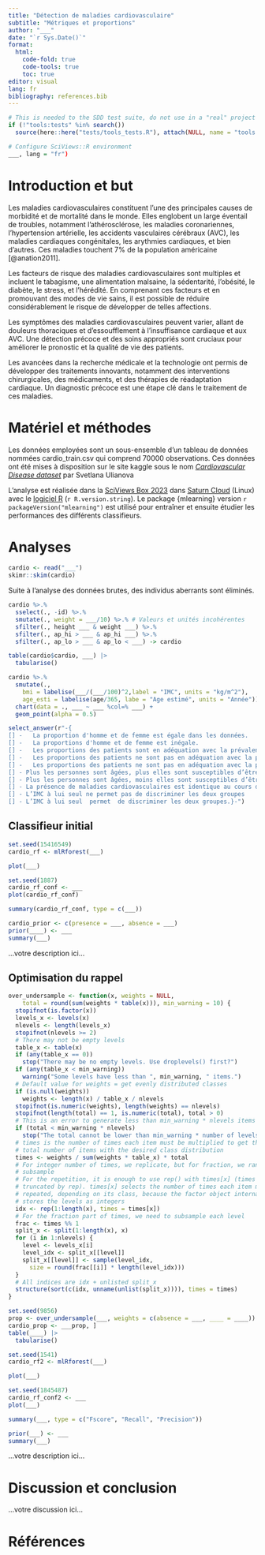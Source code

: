 ```yaml
---
title: "Détection de maladies cardiovasculaire"
subtitle: "Métriques et proportions"
author: "___"
date: "`r Sys.Date()`"
format:
  html:
    code-fold: true
    code-tools: true
    toc: true
editor: visual
lang: fr
bibliography: references.bib
---
```


```r
# This is needed to the SDD test suite, do not use in a "real" project
if (!"tools:tests" %in% search())
  source(here::here("tests/tools_tests.R"), attach(NULL, name = "tools:tests"))

# Configure SciViews::R environment
___, lang = "fr")
```

# Introduction et but

Les maladies cardiovasculaires constituent l'une des principales causes de morbidité et de mortalité dans le monde. Elles englobent un large éventail de troubles, notamment l'athérosclérose, les maladies coronariennes, l'hypertension artérielle, les accidents vasculaires cérébraux (AVC), les maladies cardiaques congénitales, les arythmies cardiaques, et bien d'autres. Ces maladies touchent 7% de la population américaine [@anation2011].

Les facteurs de risque des maladies cardiovasculaires sont multiples et incluent le tabagisme, une alimentation malsaine, la sédentarité, l'obésité, le diabète, le stress, et l'hérédité. En comprenant ces facteurs et en promouvant des modes de vie sains, il est possible de réduire considérablement le risque de développer de telles affections.

Les symptômes des maladies cardiovasculaires peuvent varier, allant de douleurs thoraciques et d'essoufflement à l'insuffisance cardiaque et aux AVC. Une détection précoce et des soins appropriés sont cruciaux pour améliorer le pronostic et la qualité de vie des patients.

Les avancées dans la recherche médicale et la technologie ont permis de développer des traitements innovants, notamment des interventions chirurgicales, des médicaments, et des thérapies de réadaptation cardiaque. Un diagnostic précoce est une étape clé dans le traitement de ces maladies.

# Matériel et méthodes

Les données employées sont un sous-ensemble d'un tableau de données nommées cardio_train.csv qui comprend 70000 observations. Ces données ont été mises à disposition sur le site kaggle sous le nom [*Cardiovascular Disease dataset*](https://www.kaggle.com/datasets/sulianova/cardiovascular-disease-dataset) par Svetlana Ulianova

L'analyse est réalisée dans la [SciViews Box 2023](https://www.sciviews.org/software/svbox/) dans [Saturn Cloud](https://saturncloud.io) (Linux) avec le [logiciel R](https://www.r-project.org) (`r R.version.string`). Le package {mlearning} version `r packageVersion("mlearning")` est utilisé pour entraîner et ensuite étudier les performances des différents classifieurs.

# Analyses

<!--% Importez les données cardio.rds-->

```r
cardio <- read("___")
skimr::skim(cardio)
```

Suite à l'analyse des données brutes, des individus aberrants sont éliminés.

<!--% Éliminez les individus aberrant en gardant les individus de plus 130cm, les individus de plus de 40 kg, avec une pression systolique supérieure à 50 et inférieure à 220, avec une pression diastolique supérieure à 50 et inférieure à 150. -->

```r
cardio %>.%
  sselect(., -id) %>.%
  smutate(., weight = ___/10) %>.% # Valeurs et unités incohérentes
  sfilter(., height ___ & weight ___) %>.%
  sfilter(., ap_hi > ___ & ap_hi ___) %>.%
  sfilter(., ap_lo > ___ & ap_lo < ___) -> cardio
```

<!-- Réalisez une table de contingence à double entrée de la présence ou non de la maladie en fonction du sexe -->

```r
table(cardio$cardio, ___) |> 
  tabularise()
```

<!-- Réalisez un nuage de points de l'indice de masse corporelle en fonction de l'âge estimé en année.-->

```r
cardio %>.%
  smutate(., 
    bmi = labelise(___/(___/100)^2,label = "IMC", units = "kg/m^2"),
    age_esti = labelise(age/365, labe = "Age estimé", units = "Année")) %>.%
  chart(data = ., ___ ~ ___ %col=% ___) +
  geom_point(alpha = 0.5)
```

<!--% Interprétez le graphique et le tableau. -->

```r
select_answer(r"-{
[] -   La proportion d'homme et de femme est égale dans les données.
[] -   La proportions d'homme et de femme est inégale.  
[] -   Les proportions des patients sont en adéquation avec la prévalence de ces maladies aux USA.
[] -   Les proportions des patients ne sont pas en adéquation avec la prévalence de ces maladies aux USA. Les personnes saines sont surreprésentées.
[] -   Les proportions des patients ne sont pas en adéquation avec la prévalence de ces maladies aux USA. Les personnes malades sont surreprésentées.
[] - Plus les personnes sont âgées, plus elles sont susceptibles d’être malades
[] - Plus les personnes sont âgées, moins elles sont susceptibles d’être malades
[] - La présence de maladies cardiovasculaires est identique au cours du temps.
[] - L’IMC à lui seul ne permet pas de discriminer les deux groupes
[] - L’IMC à lui seul  permet  de discriminer les deux groupes.}-")
```

## Classifieur initial

<!--% Entraînez un classifieur par forêt aléatoire sur cardio afin de prédire la variable `cardio`. Limitez le nombre d'arbres à 100. Utilisez la validation croisée 5 fois pour calculer la matrice de confusion et les métriques..-->

```r
set.seed(15416549)
cardio_rf <- mlRforest(___)
```

<!--% Graphique de l'erreur en fonction du nombre d'arbres -->

```r
plot(___)
```

<!--% Calculez et visualisez la matrice de confusion par validation croisée cinq fois -->

```r
set.seed(1887)
cardio_rf_conf <- ___
plot(cardio_rf_conf)
```

<!--% Calculez les métriques globales, ainsi que le score F, le rappel et la précision par classe (pas toutes les métriques !) -->

```r
summary(cardio_rf_conf, type = c(___))
```

<!--% Sachant que la prévalence des maladies cardio-vasculaires aux USA est de 7% (cf https://www.ncbi.nlm.nih.gov/books/NBK83160/), et en ignorant les différences entre homme et femme, corrigez vos métriques en ajustant les probabilités a priori -->

```r
cardio_prior <- c(presence = ___, absence = ___)
prior(____) <- ___
summary(___)
```

<!--% Décrivez ci-dessous votre classifieur, les résultats de ce dernier en tenant compte des probabilités a priori en 5 phrases max. -->

...votre description ici...

## Optimisation du rappel

```r
over_undersample <- function(x, weights = NULL,
    total = round(sum(weights * table(x))), min_warning = 10) {
  stopifnot(is.factor(x))
  levels_x <- levels(x)
  nlevels <- length(levels_x)
  stopifnot(nlevels >= 2)
  # There may not be empty levels
  table_x <- table(x)
  if (any(table_x == 0))
    stop("There may be no empty levels. Use droplevels() first?")
  if (any(table_x < min_warning))
    warning("Some levels have less than ", min_warning, " items.")
  # Default value for weights = get evenly distributed classes
  if (is.null(weights))
    weights <- length(x) / table_x / nlevels
  stopifnot(is.numeric(weights), length(weights) == nlevels)
  stopifnot(length(total) == 1, is.numeric(total), total > 0)
  # This is an error to generate less than min_warning * nlevels items
  if (total < min_warning * nlevels)
    stop("The total cannot be lower than min_warning * number of levels in x")
  # times is the number of times each item must be multiplied to get the desired
  # total number of items with the desired class distribution
  times <- weights / sum(weights * table_x) * total
  # For integer number of times, we replicate, but for fraction, we randomly
  # subsample
  # For the repetition, it is enough to use rep() with times[x] (times is
  # truncated by rep). times[x] selects the number of times each item must be
  # repeated, depending on its class, because the factor object internally
  # stores the levels as integers
  idx <- rep(1:length(x), times = times[x])
  # For the fraction part of times, we need to subsample each level
  frac <- times %% 1
  split_x <- split(1:length(x), x)
  for (i in 1:nlevels) {
    level <- levels_x[i]
    level_idx <- split_x[[level]]
    split_x[[level]] <- sample(level_idx,
      size = round(frac[[i]] * length(level_idx)))
  }
  # All indices are idx + unlisted split_x
  structure(sort(c(idx, unname(unlist(split_x)))), times = times)
}
```

<!--% Divisez votre jeu de données en deux avec les patients positifs et les patients négatifs à la présence de maladie cardiovasculaire. Sélectionnez la totalité des patients positifs et 1/2 patients négatifs au hasard. Employez la fonction over_undersample() -->

```r
set.seed(9856)
prop <- over_undersample(___, weights = c(absence = ___, ____ = ____))
cardio_prop <- ___prop, ]
table(____) |> 
  tabularise() 
```

<!--% Entraînez un classifieur par forêt aléatoire sur `cardio_prop` afin de prédire la variable `cardio`. Limitez le nombre d'arbres à 100. Utilisez la validation croisée 5 fois pour calculer la matrice de confusion et les métriques..-->

```r
set.seed(1541)
cardio_rf2 <- mlRforest(___)
```

<!--% Graphique de l'erreur en fonction du nombre d'arbres -->

```r
plot(___)
```

<!--% Calculez et visualisez la matrice de confusion par validation croisée cinq fois -->

```r
set.seed(1845487)
cardio_rf_conf2 <- ___
plot(___)
```

<!--% Calculez les métriques globales, ainsi que le score F, le rappel et la précision par classe (pas toutes les métriques !) -->

```r
summary(___, type = c("Fscore", "Recall", "Precision"))
```

<!--% Recalculez les métriques en tenant compte de la prévalence de 7% de ces maladies.-->

```r
prior(___) <- ___
summary(___)
```

<!--% Décrivez ci-dessous votre classifieur, les résultats de ce dernier en tenant compte des probabilités a priori en 5 phrases max. -->

...votre description ici...

# Discussion et conclusion

<!--% Indiquez ci-dessous en 4 à 6 phrases maximum quel classifieur vous considérez comme le meilleur et s'il vous parait adéquat ici pour un déploiement. -->

...votre discussion ici...

# Références
